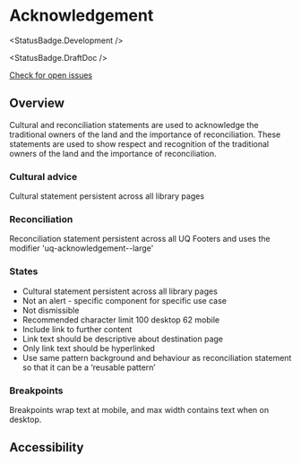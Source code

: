 
<Meta of={AcknowledgementStories} />

# Acknowledgement

<StatusBadge.Development />

<StatusBadge.DraftDoc />

<a href="https://github.com/uq-its-ss/design-system/issues" target="_blank">
  Check for open issues
</a>

## Overview

Cultural and reconciliation statements are used to acknowledge the traditional owners of the land and the importance of reconciliation.
These statements are used to show respect and recognition of the traditional owners of the land and the importance of reconciliation.

### Cultural advice

Cultural statement persistent across all library pages

<Canvas of={AcknowledgementStories.culturalAdvice} />
<Controls of={AcknowledgementStories.culturalAdvice} />

### Reconciliation

Reconciliation statement persistent across all UQ Footers and uses the modifier 'uq-acknowledgement--large'

<Canvas of={AcknowledgementStories.reconciliationStatement} />

### States

- Cultural statement persistent across all library pages
- Not an alert - specific component for specific use case
- Not dismissible
- Recommended character limit 100 desktop 62 mobile
- Include link to further content
- Link text should be descriptive about destination page
- Only link text should be hyperlinked
- Use same pattern background and behaviour as reconciliation statement so that it can be a ‘reusable pattern’

### Breakpoints

Breakpoints wrap text at mobile, and max width contains text when on desktop.

## Accessibility
